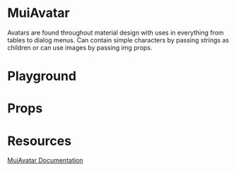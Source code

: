 

<Meta title="Mirage/MuiAvatar" of={MuiAvatarStories} />

# MuiAvatar

Avatars are found throughout material design with uses in everything from tables to dialog menus. Can contain simple characters by passing strings as
children or can use images by passing img props.

# Playground

<Canvas of={MuiAvatarStories.Playground} />

# Props

<Controls />

# Resources

[MuiAvatar Documentation](https://mui.com/material-ui/api/avatar/)
